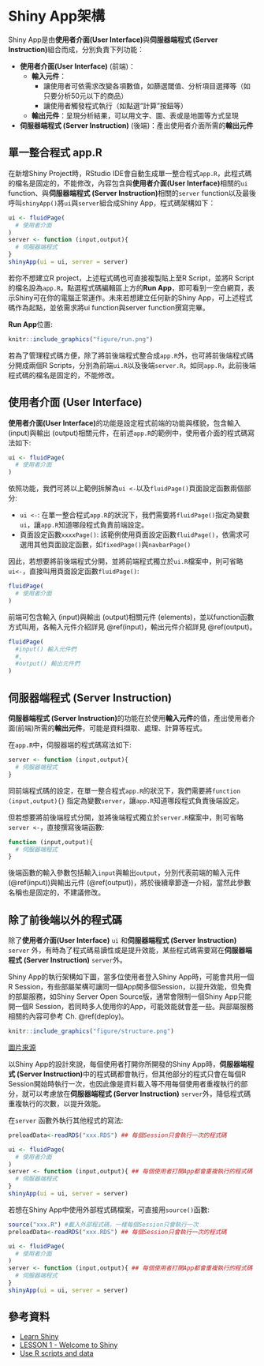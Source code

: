 # Shiny App架構 {#structure}

Shiny App是由**使用者介面(User Interface)**與**伺服器端程式 (Server Instruction)**組合而成，分別負責下列功能：

- **使用者介面(User Interface)** (前端)：
  - **輸入元件**：
    - 讓使用者可依需求改變各項數值，如篩選閾值、分析項目選擇等（如只要分析50元以下的商品）
    - 讓使用者觸發程式執行（如點選“計算”按鈕等）
  - **輸出元件**：呈現分析結果，可以用文字、圖、表或是地圖等方式呈現
  
- **伺服器端程式 (Server Instruction)** (後端)：產出使用者介面所需的**輸出元件**


## 單一整合程式 app.R
在新增Shiny Project時，RStudio IDE會自動生成單一整合程式`app.R`，此程式碼的檔名是固定的，不能修改，內容包含與**使用者介面(User Interface)**相關的`ui` function、與**伺服器端程式 (Server Instruction)**相關的`server` function以及最後呼叫`shinyApp()`將`ui`與`server`組合成Shiny App，程式碼架構如下：

```r
ui <- fluidPage(
  # 使用者介面
)
server <- function (input,output){
  # 伺服器端程式
}
shinyApp(ui = ui, server = server)
```

若你不想建立R project，上述程式碼也可直接複製貼上至R Script，並將R Script的檔名設為`app.R`，點選程式碼編輯區上方的**Run App**，即可看到一空白網頁，表示Shiny可在你的電腦正常運作。未來若想建立任何新的Shiny App，可上述程式碼作為起點，並依需求將ui function與server function撰寫完畢。

**Run App**位置:

```r
knitr::include_graphics("figure/run.png")
```


若為了管理程式碼方便，除了將前後端程式整合成`app.R`外，也可將前後端程式碼分開成兩個R Scripts，分別為前端`ui.R`以及後端`server.R`，如同`app.R`，此前後端程式碼的檔名是固定的，不能修改。

## 使用者介面 (User Interface)

**使用者介面(User Interface)**的功能是設定程式前端的功能與樣貌，包含輸入 (input)與輸出 (output)相關元件，在前述`app.R`的範例中，使用者介面的程式碼寫法如下:
```r
ui <- fluidPage(
  # 使用者介面
)
```

依照功能，我們可將以上範例拆解為`ui <- `以及`fluidPage()`頁面設定函數兩個部分:

- `ui <- `: 在單一整合程式`app.R`的狀況下，我們需要將`fluidPage()`指定為變數`ui`，讓`app.R`知道哪段程式負責前端設定。
- 頁面設定函數`xxxxPage()`: 該範例使用頁面設定函數`fluidPage()`，依需求可選用其他頁面設定函數，如`fixedPage()`與`navbarPage()`

因此，若想要將前後端程式分開，並將前端程式獨立於`ui.R`檔案中，則可省略`ui<-`，直接叫用頁面設定函數`fluidPage()`: 
```r
fluidPage(
  # 使用者介面
)
```

前端可包含輸入 (input)與輸出 (output)相關元件 (elements)，並以function函數方式叫用，各輸入元件介紹詳見 \@ref(input)，輸出元件介紹詳見 \@ref(output)。

```r
fluidPage(
  #input() 輸入元件們
  #,
  #output() 輸出元件們
)
```

## 伺服器端程式 (Server Instruction)

**伺服器端程式 (Server Instruction)**的功能在於使用**輸入元件**的值，產出使用者介面(前端)所需的**輸出元件**，可能是資料擷取、處理、計算等程式。

在`app.R`中，伺服器端的程式碼寫法如下:
```r
server <- function (input,output){
  # 伺服器端程式
}
```
同前端程式碼的設定，在單一整合程式`app.R`的狀況下，我們需要將`function (input,output){}` 指定為變數`server`，讓`app.R`知道哪段程式負責後端設定。

但若想要將前後端程式分開，並將後端程式獨立於`server.R`檔案中，則可省略`server <- `，直接撰寫後端函數: 
```r
function (input,output){
  # 伺服器端程式
}
```

後端函數的輸入參數包括輸入`input`與輸出`output`，分別代表前端的輸入元件 (\@ref(input))與輸出元件 (\@ref(output))，將於後續章節逐一介紹，當然此參數名稱也是固定的，不建議修改。

## 除了前後端以外的程式碼 {#script}

除了**使用者介面(User Interface)** `ui` 和**伺服器端程式 (Server Instruction)** `server` 外，有時為了程式碼易讀性或是提升效能，某些程式碼需要寫在**伺服器端程式 (Server Instruction)** `server`外。

Shiny App的執行架構如下圖，當多位使用者登入Shiny App時，可能會共用一個R Session，有些部屬架構可讓同一個App開多個Session，以提升效能，但免費的部屬服務，如Shiny Server Open Source版，通常會限制一個Shiny App只能開一個R Session，若同時多人使用你的App，可能效能就會差一些。與部屬服務相關的內容可參考 Ch. \@ref(deploy)。

```r
knitr::include_graphics("figure/structure.png")
```
[圖片來源](){target="_blank"}

以Shiny App的設計來說，每個使用者打開你所開發的Shiny App時，**伺服器端程式 (Server Instruction)**中的程式碼都會執行，但其他部分的程式只會在每個R Session開始時執行一次，也因此像是資料載入等不用每個使用者重複執行的部分，就可以考慮放在**伺服器端程式 (Server Instruction)** `server`外，降低程式碼重複執行的次數，以提升效能。

在`server` 函數外執行其他程式的寫法:


```r
preloadData<-readRDS("xxx.RDS") ## 每個Session只會執行一次的程式碼

ui <- fluidPage(
  # 使用者介面
)
server <- function (input,output){ ## 每個使用者打開App都會重複執行的程式碼
  # 伺服器端程式
}
shinyApp(ui = ui, server = server)
```

若想在Shiny App中使用外部程式碼檔案，可直接用`source()`函數:

```r
source("xxx.R") #載入外部程式碼，一樣每個Session只會執行一次
preloadData<-readRDS("xxx.RDS") ## 每個Session只會執行一次的程式碼

ui <- fluidPage(
  # 使用者介面
)
server <- function (input,output){ ## 每個使用者打開App都會重複執行的程式碼
  # 伺服器端程式
}
shinyApp(ui = ui, server = server)
```


## 參考資料

- [Learn Shiny](https://shiny.rstudio.com/tutorial/){target="_blank"}
- [LESSON 1 - Welcome to Shiny](https://shiny.rstudio.com/tutorial/written-tutorial/lesson1/){target="_blank"}
- [Use R scripts and data](https://shiny.rstudio.com/tutorial/written-tutorial/lesson5/){target="_blank"}